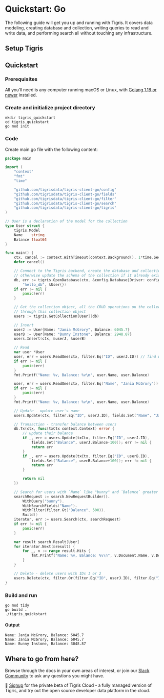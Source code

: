 
# Quickstart: Go

The following guide will get you up and running with Tigris. It covers
data modeling, creating database and collection, writing queries to read and
write data, and performing search all without touching any infrastructure.

## Setup Tigris

<Tabs>
<TabItem value="cloud" label="Tigris Cloud">

<TigrisCloud />

</TabItem>

<TabItem value="dev" label="Development Environment">

<StartupLocally />

</TabItem>
</Tabs>

## Quickstart

### Prerequisites

All you'll need is any computer running macOS or Linux, with
[Golang 1.18 or newer](https://go.dev/dl/) installed.

### Create and initialize project directory

```shell
mkdir tigris_quickstart
cd tigris_quickstart
go mod init
```

### Code

Create main.go file with the following content:

```go title=main.go
package main

import (
	"context"
	"fmt"
	"time"

	"github.com/tigrisdata/tigris-client-go/config"
	"github.com/tigrisdata/tigris-client-go/fields"
	"github.com/tigrisdata/tigris-client-go/filter"
	"github.com/tigrisdata/tigris-client-go/search"
	"github.com/tigrisdata/tigris-client-go/tigris"
)

// User is a declaration of the model for the collection
type User struct {
	tigris.Model
	Name    string
	Balance float64
}

func main() {
	ctx, cancel := context.WithTimeout(context.Background(), 1*time.Second)
	defer cancel()

	// Connect to the Tigris backend, create the database and collection if they don't exist,
	// otherwise update the schema of the collection if it already exists
	db, err := tigris.OpenDatabase(ctx, &config.Database{Driver: config.Driver{URL: "localhost:8081"}},
		"hello_db", &User{})
	if err != nil {
		panic(err)
	}

	// Get the collection object, all the CRUD operations on the collection will be performed
	// through this collection object
	users := tigris.GetCollection[User](db)

	// Insert
	userJ := User{Name: "Jania McGrory", Balance: 6045.7}
	userB := User{Name: "Bunny Instone", Balance: 2948.87}
	users.Insert(ctx, &userJ, &userB)

	// Read
	var user *User
	user, err = users.ReadOne(ctx, filter.Eq("ID", userJ.ID)) // find user with primary key field
	if err != nil {
		panic(err)
	}
	fmt.Printf("Name: %v, Balance: %v\n", user.Name, user.Balance)

	user, err = users.ReadOne(ctx, filter.Eq("Name", "Jania McGrory")) // find user with Name Jania McGrory
	if err != nil {
		panic(err)
	}
	fmt.Printf("Name: %v, Balance: %v\n", user.Name, user.Balance)

	// Update - update user's name
	users.Update(ctx, filter.Eq("ID", userJ.ID), fields.Set("Name", "Jania McGrover"))

	// Transaction - transfer balance between users
	db.Tx(ctx, func(txCtx context.Context) error {
		// update their balance
		if _, err = users.Update(txCtx, filter.Eq("ID", userJ.ID),
			fields.Set("Balance", userJ.Balance-100)); err != nil {
			return err
		}
		if _, err = users.Update(txCtx, filter.Eq("ID", userB.ID),
			fields.Set("Balance", userB.Balance+100)); err != nil {
			return err
		}

		return nil
	})

	// Search for users with `Name` like "bunny" and `Balance` greater than 500
	searchRequest := search.NewRequestBuilder().
		WithQuery("bunny").
		WithSearchFields("Name").
		WithFilter(filter.Gt("Balance", 500)).
		Build()
	iterator, err := users.Search(ctx, searchRequest)
	if err != nil {
		panic(err)
	}

	var result search.Result[User]
	for iterator.Next(&result) {
		for _, v := range result.Hits {
			fmt.Printf("Name: %v, Balance: %v\n", v.Document.Name, v.Document.Balance)
		}
	}

	// Delete - delete users with IDs 1 or 2
	users.Delete(ctx, filter.Or(filter.Eq("ID", userJ.ID), filter.Eq("ID", userB.ID)))
}
```

### Build and run

```shell
go mod tidy
go build .
./tigris_quickstart
```

#### Output

```
Name: Jania McGrory, Balance: 6045.7
Name: Jania McGrory, Balance: 6045.7
Name: Bunny Instone, Balance: 3048.87
```

## Where to go from here?

Browse through the docs in your own areas of interest, or join our
[Slack Community](https://join.slack.com/t/tigrisdatacommunity/shared_invite/zt-16fn5ogio-OjxJlgttJIV0ZDywcBItJQ)
to ask any questions you might have.

🚀 [Signup](https://www.tigrisdata.com/beta) for the
private beta of Tigris Cloud - a fully managed version of Tigris, and try
out the open source developer data platform in the cloud.
